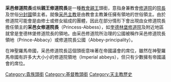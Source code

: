 {{unreferenced|time=2013-10-06T03:53:32+00:00}}
'''采邑修道院長'''或稱'''親王修道院長'''是一種[[教會親王|教會親王]]頭銜，意指身兼教會[[修道院|修道院]]的[[修道院長|院長]]及世俗[[封建制度_(歐洲)|分封國]]領主者。就像[[采邑主教|采邑主教]]是由教會主教兼任擁有領地的世俗領主。由於修道院可能會是由修士或修女組成的團體，因此在部分情形下會出現由女修道院長擔任領主的'''采邑女修道院長'''（Princess-Abbess），如[[奎德林堡修道院|奎德林堡修道院]]及附近地區就曾是奎德林堡修道院長的領地。由采邑修道院所治理的公國被稱作采邑修道院長領地（Prince-Abbacy）或修道院長公國（Abbey-principality）。

在神聖羅馬帝國，采邑修道院長這個頭銜意味著在帝國議會的席位，雖然在神聖羅馬帝國有許多大大小小的修道院領地（Imperial abbeys），但只有少數擁有帝國議會的席位。

[[Category:貴族頭銜|Category:貴族頭銜]]
[[Category:基督教頭銜|Category:基督教頭銜]]
[[Category:天主教歷史|Category:天主教歷史]]